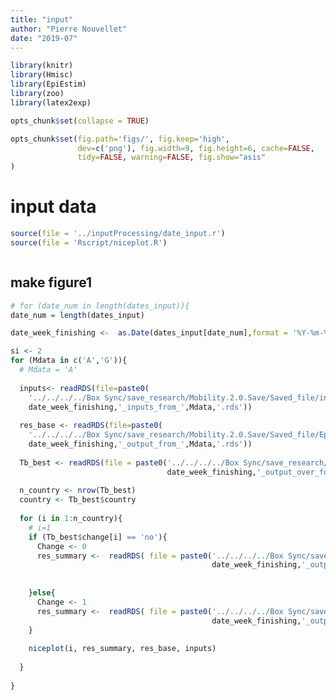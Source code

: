 ```yaml
---
title: "input"
author: "Pierre Nouvellet"
date: "2019-07"
---
```


```r
library(knitr)
library(Hmisc)
library(EpiEstim)
library(zoo)
library(latex2exp)

opts_chunk$set(collapse = TRUE)

opts_chunk$set(fig.path='figs/', fig.keep='high', 
               dev=c('png'), fig.width=9, fig.height=6, cache=FALSE,
               tidy=FALSE, warning=FALSE, fig.show="asis"
)


```

# input data

```r
source(file = '../inputProcessing/date_input.r')
source(file = 'Rscript/niceplot.R')



```

## make figure1



```r

# for (date_num in length(dates_input)){
date_num = length(dates_input)

date_week_finishing <-  as.Date(dates_input[date_num],format = '%Y-%m-%d')

si <- 2
for (Mdata in c('A','G')){
  # Mdata = 'A'
  
  inputs<- readRDS(file=paste0(
    '../../../../Box Sync/save_research/Mobility.2.0.Save/Saved_file/inputProcessing/Rdata/',
    date_week_finishing,'_inputs_from_',Mdata,'.rds'))
  
  res_base <- readRDS(file=paste0(
    '../../../../Box Sync/save_research/Mobility.2.0.Save/Saved_file/EpiEstim/Rdata/',
    date_week_finishing,'_output_from_',Mdata,'.rds'))
  
  Tb_best <- readRDS(file = paste0('../../../../Box Sync/save_research/Mobility.2.0.Save/Saved_file/TableModels_comparision/RData/',
                                   date_week_finishing,'_output_over_form_',Mdata,'.rds' ))$Tb_best
  
  n_country <- nrow(Tb_best)
  country <- Tb_best$country
  
  for (i in 1:n_country){
    # i=1
    if (Tb_best$change[i] == 'no'){
      Change <- 0
      res_summary <-  readRDS( file = paste0('../../../../Box Sync/save_research/Mobility.2.0.Save/Saved_file/FitModels/R0_beta_Over/Rdata/',
                                             date_week_finishing,'_output2_over_form_',Mdata,'.rds' ) )[[si]]
      
      
    }else{
      Change <- 1
      res_summary <-  readRDS( file = paste0('../../../../Box Sync/save_research/Mobility.2.0.Save/Saved_file/FitModels/R0_beta_tD_Over/Rdata/',
                                             date_week_finishing,'_output2_over_form_',Mdata,'.rds' ) )[[si]]
    }
    
    niceplot(i, res_summary, res_base, inputs)
    
  }
  
}

```
